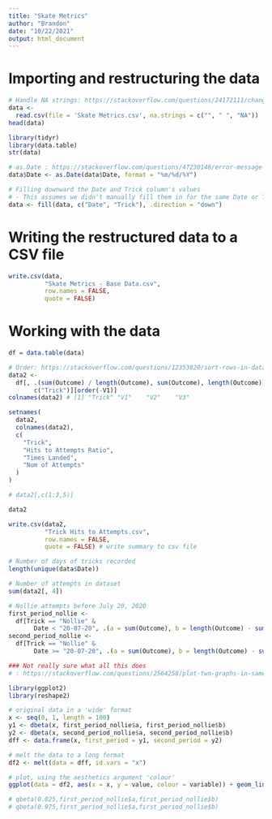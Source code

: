 ```yaml
---
title: "Skate Metrics"
author: "Brandon"
date: "10/22/2021"
output: html_document
---
```


# Importing and restructuring the data

```r
# Handle NA strings: https://stackoverflow.com/questions/24172111/change-the-blank-cells-to-na#24172277
data <-
  read.csv(file = 'Skate Metrics.csv', na.strings = c("", " ", "NA"))
head(data)

library(tidyr)
library(data.table)
str(data)

# as.Date : https://stackoverflow.com/questions/47230146/error-message-do-not-know-how-to-convert-dataframecol-to-class-date?rq=1
data$Date <- as.Date(data$Date, format = "%m/%d/%Y")

# Filling downward the Date and Trick column's values
# - This assumes we didn't manually fill them in for the same Date or Trick
data <- fill(data, c("Date", "Trick"), .direction = "down")
```

# Writing the restructured data to a CSV file

```r
write.csv(data,
          "Skate Metrics - Base Data.csv",
          row.names = FALSE,
          quote = FALSE)
```

# Working with the data

```r
df = data.table(data)

# Order: https://stackoverflow.com/questions/12353820/sort-rows-in-data-table-in-decreasing-order-on-string-key-order-x-v-gives-er
data2 <-
  df[, .(sum(Outcome) / length(Outcome), sum(Outcome), length(Outcome)), by =
       c("Trick")][order(-V1)]
colnames(data2) # [1] "Trick" "V1"    "V2"    "V3"

setnames(
  data2,
  colnames(data2),
  c(
    "Trick",
    "Hits to Attempts Ratio",
    "Times Landed",
    "Num of Attempts"
  )
)

# data2[,c(1:3,5)]

data2

write.csv(data2,
          "Trick Hits to Attempts.csv",
          row.names = FALSE,
          quote = FALSE) # write summary to csv file

# Number of days of tricks recorded
length(unique(data$Date))

# Number of attempts in dataset
sum(data2[, 4])

# Nollie attempts before July 20, 2020
first_period_nollie <-
  df[Trick == "Nollie" &
       Date < "20-07-20", .(a = sum(Outcome), b = length(Outcome) - sum(Outcome))]
second_period_nollie <-
  df[Trick == "Nollie" &
       Date >= "20-07-20", .(a = sum(Outcome), b = length(Outcome) - sum(Outcome))]

### Not really sure what all this does
# : https://stackoverflow.com/questions/2564258/plot-two-graphs-in-same-plot-in-r/19039094#19039094

library(ggplot2)
library(reshape2)

# original data in a 'wide' format
x <- seq(0, 1, length = 100)
y1 <- dbeta(x, first_period_nollie$a, first_period_nollie$b)
y2 <- dbeta(x, second_period_nollie$a, second_period_nollie$b)
dff <- data.frame(x, first_period = y1, second_period = y2)

# melt the data to a long format
df2 <- melt(data = dff, id.vars = "x")

# plot, using the aesthetics argument 'colour'
ggplot(data = df2, aes(x = x, y = value, colour = variable)) + geom_line()

# qbeta(0.025,first_period_nollie$a,first_period_nollie$b)
# qbeta(0.975,first_period_nollie$a,first_period_nollie$b)
```


